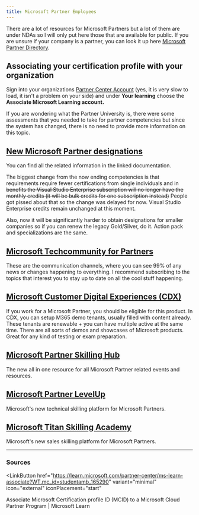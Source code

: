 ```yaml
---
title: Microsoft Partner Employees
---
```


There are a lot of resources for Microsoft Partners but a lot of them are under NDAs so I will only put here those that are available for public. If you are unsure if your company is a partner, you can look it up here [Microsoft Partner Directory](http://appsource.microsoft.com/marketplace/partner-dir/).

## Associating your certification profile with your organization

Sign into your organizations [Partner Center Account](https://partner.microsoft.com/pc/users/myaccount) (yes, it is very slow to load, it isn't a problem on your side) and under **Your learning** choose the **Associate Microsoft Learning account.**

If you are wondering what the Partner University is, there were some assessments that you needed to take for partner competencies but since the system has changed, there is no need to provide more information on this topic.

## [New Microsoft Partner designations](https://learn.microsoft.com/partner-center/introduction-to-pcs?WT.mc_id=studentamb_165290)

You can find all the related information in the linked documentation.

The biggest change from the now ending competencies is that requirements require fewer certifications from single individuals and in ~~benefits the Visual Studio Enterprise subscription will no longer have the monthly credits (it will be bulk credits for one subscription instead)~~ People got pissed about that so the change was delayed for now. Visual Studio Enterprise credits remain unchanged at this moment.

Also, now it will be significantly harder to obtain designations for smaller companies so if you can renew the legacy Gold/Silver, do it. Action pack and specializations are the same.

## [Microsoft Techcommunity for Partners](https://techcommunity.microsoft.com/t5/microsoft-partner-community/ct-p/PartnerCommunity?WT.mc_id=studentamb_165290)

These are the communication channels, where you can see 99% of any news or changes happening to everything. I recommend subscribing to the topics that interest you to stay up to date on all the cool stuff happening.

## [Microsoft Customer Digital Experiences (CDX)](https://cdx.transform.microsoft.com)

If you work for a Microsoft Partner, you should be eligible for this product. In CDX, you can setup M365 demo tenants, usually filled with content already. These tenants are renewable + you can have multiple active at the same time. There are all sorts of demos and showcases of Microsoft products. Great for any kind of testing or exam preparation. 

## [Microsoft Partner Skilling Hub](https://www.skilling-hub.com)
The new all in one resource for all Microsoft Partner related events and resources. 

## [Microsoft Partner LevelUp](https://skillupwithlevelup.com/)
Microsoft's new technical skilling platform for Microsoft Partners.

## [Microsoft Titan Skilling Academy](https://microsoft-titan.com/)
Microsoft's new sales skilling platform for Microsoft Partners.

---

### Sources
<LinkButton
  href="https://learn.microsoft.com/partner-center/ms-learn-associate?WT.mc_id=studentamb_165290"
  variant="minimal"
  icon="external"
  iconPlacement="start"
>
  Associate Microsoft Certification profile ID (MCID) to a Microsoft Cloud Partner Program | Microsoft Learn
</LinkButton>
